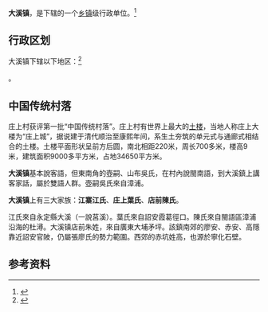 {{中国乡级行政区|35/06/28/106/000}}

'''大溪镇'''，是{{PRC admin/fullname|35/06/28/106/000|3}}下辖的一个[[乡镇|乡镇]]级行政单位。<ref>{{PRC admin/ref sgc|{{PRC admin/parent|35/06/28/106/000}}}}</ref>

== 行政区划 ==

大溪镇下辖以下地区：<ref>{{PRC admin/ref sgc|35/06/28/106/000}}</ref>

{{PRC admin/children|35/06/28/106/000}}。

==中国传统村落==
庄上村获评第一批“中国传统村落”。庄上村有世界上最大的[[土楼|土楼]]，当地人称庄上大楼为“庄上城”，据说建于清代顺治至康熙年间，系生土夯筑的单元式与通廊式相结合的土楼。土楼平面形状呈前方后圆，南北相距220米，周长700多米，楼高9米，建筑面积9000多平方米，占地34650平方米。

'''大溪镇'''基本說客語，但東南角的壺嗣、山布吳氏，在村內說閩南語，到大溪鎮上講客家話，屬於雙語人群。壺嗣吳氏來自漳浦。

'''大溪镇'''上有三大家族：'''江寨江氏'''、'''庄上葉氏'''、'''店前陳氏'''。

江氏來自永定縣大溪（一說莒溪）。葉氏來自詔安霞葛徑口。陳氏來自閩語區漳浦沿海的杜潯。大溪镇店前朱姓，來自廣東大埔矛坪。該鎮南郊的廖安、赤安、高隱靠近詔安官陂，仍屬張廖氏的勢力範圍。西郊的赤坑姓高，也源於寧化石壁。

== 参考资料 ==
{{reflist}}

{{PRC admin/navcat|35/06/28/106/000}}